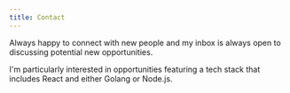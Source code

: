 ```yaml
---
title: Contact
---
```


Always happy to connect with new people and my inbox is always open to discussing potential new opportunities.

I'm particularly interested in opportunities featuring a tech stack that includes React and either Golang or Node.js.
